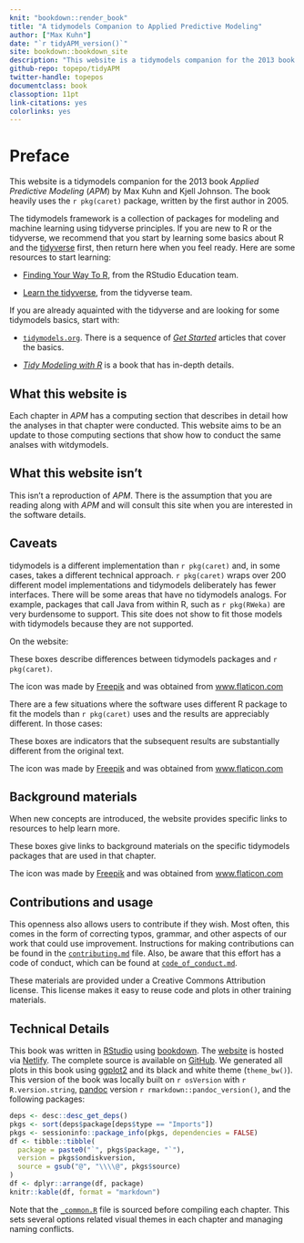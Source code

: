 ```yaml
---
knit: "bookdown::render_book"
title: "A tidymodels Companion to Applied Predictive Modeling"
author: ["Max Kuhn"]
date: "`r tidyAPM_version()`"
site: bookdown::bookdown_site
description: "This website is a tidymodels companion for the 2013 book Applied Predictive Modeling by Max Kuhn and Kjell Johnson."
github-repo: topepo/tidyAPM
twitter-handle: topepos
documentclass: book
classoption: 11pt
link-citations: yes
colorlinks: yes
---
```


# Preface {-} 

This website is a tidymodels companion for the 2013 book _Applied Predictive Modeling_ (_APM_) by Max Kuhn and Kjell Johnson. The book heavily uses the `r pkg(caret)` package, written by the first author in 2005. 

The tidymodels framework is a collection of packages for modeling and machine learning using tidyverse principles. If you are new to R or the tidyverse, we recommend that you start by learning some basics about R and the [tidyverse](https://www.tidyverse.org/) first, then return here when you feel ready. Here are some resources to start learning:

* [Finding Your Way To R](https://education.rstudio.com/learn/), from the RStudio Education team.

* [Learn the tidyverse](https://www.tidyverse.org/learn/), from the tidyverse team.

If you are already aquainted with the tidyverse and are looking for some tidymodels basics, start with: 

* [`tidymodels.org`](https://www.tidymodels.org/). There is a sequence of [_Get Started_](https://www.tidymodels.org/start/) articles that cover the basics. 

* [_Tidy Modeling with R_](https://tmwr.org) is a book that has in-depth details. 


## What this website is {-}

Each chapter in _APM_ has a computing section that describes in detail how the analyses in that chapter were conducted. This website aims to be an update to those computing sections that show how to conduct the same analses with witdymodels. 

## What this website isn't {-}

This isn't a reproduction of _APM_. There is the assumption that you are reading along with _APM_ and will consult this site when you are interested in the software details. 

## Caveats {-}

tidymodels is a different implementation than `r pkg(caret)` and, in some cases, takes a different technical approach. `r pkg(caret)` wraps over 200 different model implementations and tidymodels deliberately has fewer interfaces. There will be some areas that have no tidymodels analogs. For example, packages that call Java from within R, such as `r pkg(RWeka)` are very burdensome to support. This site does not show to fit those models with tidymodels because they are not supported. 

On the website: 

:::rmdcarrot
These boxes describe differences between tidymodels packages and `r pkg(caret)`. 

The icon was made by <a href="https://www.flaticon.com/authors/freepik" title="Freepik">Freepik</a> and was obtained from <a href="https://www.flaticon.com/free-icon/open-book_167755?term=book&page=1&position=27" title="Flaticon"> www.flaticon.com</a>
:::

There are a few situations where the software uses different R package to fit the models than `r pkg(caret)` uses and the results are appreciably different. In those cases: 

:::rmdnotequal
These boxes are indicators that the subsequent results are substantially different from the original text. 

The icon was made by <a href="https://www.flaticon.com/authors/freepik" title="Freepik">Freepik</a> and was obtained from <a href="https://www.flaticon.com/free-icon/not-equal_3486428" title="Flaticon"> www.flaticon.com</a>
:::

## Background materials {-}

When new concepts are introduced, the website provides specific links to resources to help learn more. 

:::rmdrefs
These boxes give links to background materials on the specific tidymodels packages that are used in that chapter. 

The icon was made by <a href="https://www.flaticon.com/authors/freepik" title="Freepik">Freepik</a> and was obtained from <a href="https://www.flaticon.com/free-icon/carrot_2598586" title="Flaticon"> www.flaticon.com</a>
:::



## Contributions and usage {-}

This openness also allows users to contribute if they wish. Most often, this comes in the form of correcting typos, grammar, and other aspects of our work that could use improvement. Instructions for making contributions can be found in the [`contributing.md`](https://github.com/topepo/tidyAPM/blob/master/contributing.md) file. Also, be aware that this effort has a code of conduct, which can be found at [`code_of_conduct.md`](https://github.com/topepo/tidyAPM/blob/master/code_of_conduct.md). 

These materials are provided under a Creative Commons Attribution license. This license makes it easy to reuse code and plots in other training materials. 


## Technical Details {-}

This book was written in [RStudio](http://www.rstudio.com/ide/) using [bookdown](http://bookdown.org/). The [website](linkhere) is hosted via [Netlify](http://netlify.com/). The complete source is available on [GitHub](https://github.com/topepo/tidyAPM). We generated all plots in this book using [ggplot2](https://ggplot2.tidyverse.org/) and its black and white theme (`theme_bw()`). This version of the book was locally built on `r osVersion` with `r R.version.string`, [pandoc](https://pandoc.org/) version `r rmarkdown::pandoc_version()`, and the following packages:

```r
deps <- desc::desc_get_deps()
pkgs <- sort(deps$package[deps$type == "Imports"])
pkgs <- sessioninfo::package_info(pkgs, dependencies = FALSE)
df <- tibble::tibble(
  package = paste0("`", pkgs$package, "`"),
  version = pkgs$ondiskversion,
  source = gsub("@", "\\\\@", pkgs$source)
)
df <- dplyr::arrange(df, package)
knitr::kable(df, format = "markdown")
```

Note that the [`_common.R`](https://github.com/topepo/tidyAPM/blob/main/_common.R) file is sourced before compiling each chapter. This sets several options related visual themes in each chapter and managing naming conflicts. 

